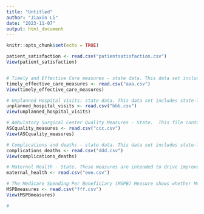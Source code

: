 ```yaml
---
title: "Untitled"
author: "Jiaxin Li"
date: "2023-11-07"
output: html_document
---
```


```r
knitr::opts_chunk$set(echo = TRUE)
```



```r
patient_satisfaction <- read.csv("patientsatisfaction.csv")
View(patient_satisfaction)


# Timely and Effective Care measures - state data. This data set includes state-level data for measures of cataract surgery outcome, colonoscopy follow-up, heart attack care, emergency department care, preventive care, and pregnancy and delivery care.
timely_effective_care_measures <- read.csv("aaa.csv")
View(timely_effective_care_measures)

# Unplanned Hospital Visits: state data. This data set includes state-level data for the hospital return days (or excess days in acute care [EDAC]) measures, the unplanned readmissions measures, and measures of unplanned hospital visits after outpatient procedures.
unplanned_hospital_visits <- read.csv("bbb.csv")
View(unplanned_hospital_visits)

# Ambulatory Surgical Center Quality Measures - State.  This file contains state-level data for all measures reported through the Ambulatory Surgical Center Quality Reporting (ASCQR) Program.
ASCquality_measures <- read.csv("ccc.csv")
View(ASCquality_measures)

# Complications and deaths - state data. This data set includes state-level data for the hip/knee complication measure, the CMS Patient Safety Indicators, and 30-day death rates.
complications_deaths <- read.csv("ddd.csv")
View(complications_deaths)

# Maternal Health - State. These measures are intended to drive improvements in maternal health. By providing care to pregnant individuals that follows best practices that advance health care quality, safety, and equity, hospitals and doctors can improve chances for a safe delivery and a healthy baby.
maternal_health <- read.csv("eee.csv")

# The Medicare Spending Per Beneficiary (MSPB) Measure shows whether Medicare spends more, less, or about the same for an episode of care (episode) at a specific hospital compared to all hospitals nationally. An MSPB episode includes Medicare Part A and Part B payments for services provided by hospitals and other healthcare providers the 3 days prior to, during, and 30 days following a patient's inpatient stay. This measure evaluates hospitals' costs compared to the costs of the national median (or midpoint) hospital. This measure takes into account important factors like patient age and health status (risk adjustment) and geographic payment differences (payment-standardization). The data displayed here are the average measures for each state.
MSPBmeasures <- read.csv("fff.csv")
View(MSPBmeasures)

# 


```

